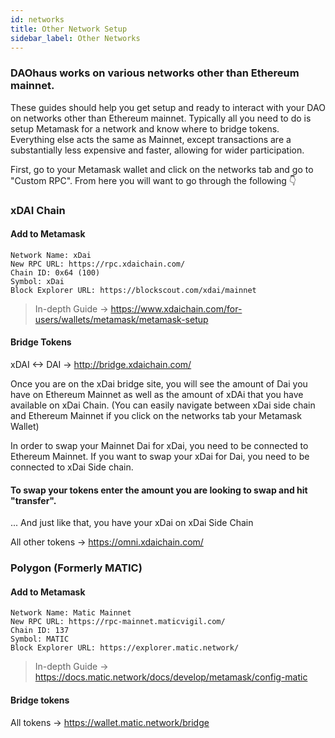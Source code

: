 ```yaml
---
id: networks
title: Other Network Setup
sidebar_label: Other Networks
---
```


### DAOhaus works on various networks other than Ethereum mainnet.

These guides should help you get setup and ready to interact with your DAO on networks other than Ethereum mainnet. Typically all you need to do is setup Metamask for a network and know where to bridge tokens. Everything else acts the same as Mainnet, except transactions are a substantially less expensive and faster, allowing for wider participation.

First, go to your Metamask wallet and click on the networks tab and go to "Custom RPC".  From here you will want to go through the following 👇

### xDAI Chain

#### Add to Metamask

```
Network Name: xDai
New RPC URL: https://rpc.xdaichain.com/
Chain ID: 0x64 (100)
Symbol: xDai
Block Explorer URL: https://blockscout.com/xdai/mainnet
```

> In-depth Guide -> https://www.xdaichain.com/for-users/wallets/metamask/metamask-setup
#### Bridge Tokens

xDAI <-> DAI -> http://bridge.xdaichain.com/

Once you are on the xDai bridge site, you will see the amount of Dai you have on Ethereum Mainnet as well as the amount of xDAi that you have available on xDai Chain. (You can easily navigate between xDai side chain and Ethereum Mainnet if you click on the networks tab your Metamask Wallet)

In order to swap your Mainnet Dai for xDai, you need to be connected to Ethereum Mainnet.  If you want to swap your xDai for Dai, you need to be connected to xDai Side chain.

#### To swap your tokens enter the amount you are looking to swap and hit "transfer".

... And just like that, you have your xDai on xDai Side Chain

All other tokens -> https://omni.xdaichain.com/

### Polygon (Formerly MATIC)

#### Add to Metamask

```
Network Name: Matic Mainnet
New RPC URL: https://rpc-mainnet.maticvigil.com/
Chain ID: 137 
Symbol: MATIC
Block Explorer URL: https://explorer.matic.network/
```

> In-depth Guide -> https://docs.matic.network/docs/develop/metamask/config-matic
#### Bridge tokens

All tokens -> https://wallet.matic.network/bridge
